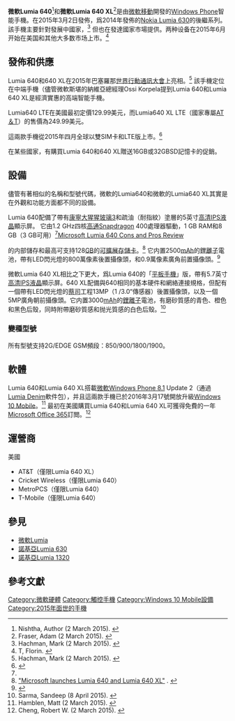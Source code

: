 {{noteTA
|G1=IT
}}
{{Infobox mobile phone
| name            = 微軟Lumia 640/640 XL
| logo            =
| logosize        = 
| image           = Microsoft Lumia 640 and Lumia 640 XL (16948746260).jpg
| imagesize       = 
| alt             = 微軟Lumia 640 XL
| caption         = 微軟Lumia 640和Lumia 640 XL
| brand           = [[微軟|微軟]]
| manufacturer    = [[微軟移動|微軟移動]] ([[微軟|微軟]])
| series          = [[微軟Lumia|Lumia]]
| slogan          = "Achieve more." 
| type            = [[智慧型手機|智慧型手機]] 
| status          = 在生產
| predecessor     = [[諾基亞Lumia_630|諾基亞Lumia 630]] <br/>[[諾基亞Lumia_1320|諾基亞Lumia 1320]]
| related         = [[微軟Lumia_430|微軟Lumia 430]]
| release date    = 2015年4月
| form            = [[手機規格#.E7.9B.B4.E7.AB.8B.E5.BC.8F|直板]]
| size            = 寬度：72.2 mm <br/>高度：141.3 mm
| weight          = {{convert|145|g|oz|abbr=on}}
| os              = [[Windows_Phone_8.1|Windows Phone 8.1]] Update 2 ([[微軟Lumia#系統更新|Lumia Denim]])<br>[[Windows_10行動版|Windows 10行動版]]
| soc             = [[高通|高通]] [[List_of_Qualcomm_Snapdragon_devices#Snapdragon_400|Snapdragon 400]]
| cpu             = 1.2 GHz 四核 [[ARM_Holdings|ARM]] [[Cortex-A7|Cortex-A7]]
| gpu             = Qualcomm [[Adreno|Adreno]] 305
| display         = 5英寸720p高清[[IPS|IPS]]，294 ppi（Lumia 640）<br/> 5.7英寸720p[[IPS|IPS]]，258 ppi（Lumia 640 XL）<br/> [[康寧公司|康寧]] [[大猩猩玻璃|大猩猩玻璃3]]
| storage         = 8 GB（ 3 GB 可用）<ref name="http://www.tech2touch.com/microsoft-lumia-640-cons-and-pros-review/">{{Cite web |url=http://www.tech2touch.com/microsoft-lumia-640-cons-and-pros-review/ |title=Microsoft Lumia 640 Cons and Pros Review |access-date=2015-08-14 |archive-date=2016-04-22 |archive-url=https://web.archive.org/web/20160422095747/http://www.tech2touch.com/microsoft-lumia-640-cons-and-pros-review/ |dead-url=no }}</ref>
| memory          = 1 GB [[随机存取存储器|RAM]]
| memory_card     = 128 GB<ref>{{cite web |url=http://www.microsoft.com/en/mobile/phone/lumia640-dual-sim/specifications/ |title=Microsoft Lumia 640 Specifications |author=<!--Staff writer(s); no by-line.--> |date= |website=Microsoft Mobile Oy |publisher= |accessdate=2015-03-02 |archive-date=2017-11-12 |archive-url=https://web.archive.org/web/20171112030646/http://www.microsoft.com/en/mobile/phone/lumia640-dual-sim/specifications |dead-url=no }}</ref> [[microSD|microSD]]
| networks        = GSM/GPRS/EDGE 850/900/1800/1900<br/>HSPA 900/2100 (+ 850/1900 for RM-1018/RM-1020)
| connectivity    = [[Bluetooth|Bluetooth]] [[Bluetooth_low_energy|4.0 (LE)]]<br/>[[辅助全球卫星定位系统|Assisted GPS]]<br />[[GPS|GPS]]/[[GLONASS|GLONASS]]/[[北斗卫星导航系统|北斗]]<br />[[USB|Micro-USB 2.0]]<br />[[Wi-Fi|Wi-Fi]]: [[IEEE_802.11|802.11]][[IEEE_802.11b-1999|b]]/[[IEEE_802.11g-2003|g]]/[[IEEE_802.11n-2009|n]], [[热点_(Wi-Fi)|WiFi热点]]<br />[[Wi-Fi_positioning_system|WPS]]<br />[[調頻廣播|調頻廣播]]
| battery         = 2500 [[mAh|mAh]] [[锂离子电池|鋰離子]] <br />3000 [[mAh|mAh]] [[锂离子电池|鋰離子]]（Lumia 640 XL）
| input           = [[多點觸控|多點觸控]]電容式[[觸控式螢幕|触控萤幕]]
| rear_camera   = 8.0 [[MP|MP]]自動對焦， f/2.2 帶有LED閃光燈， FHD 1920x1080視頻（Lumia 640）<br/> 13.0 [[MP|MP]]自動對焦， f/2.0 帶有LED閃光燈， FHD 1920x1080視頻（Lumia 640 XL）
| front_camera    =  0.9 [[MP|MP]], 720p視頻（Lumia 640）<br/> 5.0 [[MP|MP]], 1080p視頻（Lumia 640 XL）
| released        = {{Start date|2015|03|02|df=no|br=no}}
| website         = {{url|http://www.microsoft.com/en/mobile/phone/lumia640-dual-sim/|Microsoft Lumia 640 Dual SIM}}<br/> -{{url|http://www.microsoft.com/en/mobile/phone/lumia640-xl-lte-dual-sim/|Microsoft Lumia 640 XL LTE Dual SIM}}<br/> {{url|http://www.microsoft.com/en/mobile/phone/lumia640-lte/|Microsoft Lumia 640 LTE}}<br/> {{url|http://www.microsoft.com/en/mobile/phone/lumia640-lte-dual-sim/|Microsoft Lumia 640 LTE Dual SIM}}<br/> {{url|http://www.microsoft.com/en/mobile/phone/lumia640-xl-dual-sim/|Microsoft Lumia 640 XL Dual SIM}}<br/>  {{url|http://www.microsoft.com/en/mobile/phone/lumia640-xl/|Microsoft Lumia 640 XL}}<br/> {{url|http://www.microsoft.com/en/mobile/phone/lumia640-xl-lte/|Microsoft Lumia 640 XL LTE}}
}}

'''微軟Lumia 640'''<ref name="LumiaConversationsLumia640"><span class="citation news" contenteditable="false">Nishtha, Author (2 March 2015). </span></ref>和'''微軟Lumia 640 XL'''<ref name="LumiaConversationsLumia640XL"><span class="citation news">Fraser, Adam (2 March 2015). </span></ref>是由[[微軟移動|微軟移動]]開發的[[Windows_Phone|Windows Phone]]智能手機。在2015年3月2日發佈，爲2014年發佈的[[Nokia_Lumia_630|Nokia Lumia 630]]的後繼系列。該手機主要針對發展中國家，<ref name="PersonalComputerWorldPhablet"><span class="citation news">Hachman, Mark (2 March 2015). </span></ref> 但也在發達國家市場提供。两种设备在2015年6月开始在美国和其他大多数市场上市。<ref name="Microsoft Lumia 640 now available in the US"><span class="citation web" id="Microsoft_Lumia_640_now_available_in_the_US">T, Florin. </span></ref>

== 發佈和供應 ==
Lumia 640和640 XL在2015年巴塞羅那[[世界行動通訊大會|世界行動通訊大會]]上亮相。<ref name="PersonalComputerWorldPhablet"><span class="citation news">Hachman, Mark (2 March 2015). </span></ref> 該手機定位在中端手機（儘管微軟斯堪的納維亞總經理Ossi Korpela提到Lumia 640和Lumia 640 XL是經濟實惠的高端智能手機。

Lumia640 LTE在美國最初定價129.99美元，而Lumia640 XL LTE（國家專屬[[美国电话电报公司|AT＆T]]）的售價為249.99美元。

這兩款手機從2015年四月全球以雙SIM卡和LTE版上市。<ref>{{Cite web |url=http://gadgets.ndtv.com/mobiles/news/microsoft-lumia-640-lumia-640-xl-launched-alongside-dual-sim-lte-variants-666218 |title=存档副本 |access-date=2015-08-14 |archive-date=2021-05-17 |archive-url=https://web.archive.org/web/20210517112333/https://gadgets.ndtv.com/mobiles/news/microsoft-lumia-640-lumia-640-xl-launched-alongside-dual-sim-lte-variants-666218 |dead-url=no }}</ref>

在某些國家，有購買Lumia 640和640 XL贈送16GB或32GBSD記憶卡的促銷。

== 設備 ==
儘管有著相似的名稱和型號代碼，微軟的Lumia640和微軟的Lumia640 XL其實是在外觀和功能方面都不同的設備。

Lumia 640配備了帶有[[康寧公司|康寧]][[大猩猩玻璃|大猩猩玻璃3]]和疏油（耐指紋）塗層的5英寸[[高清电视|高清]][[橫向電場效應顯示技術|IPS]][[液晶显示器|液晶]]顯示屏。 它由1.2 GHz四核[[高通|高通]]Snapdragon 400處理器驅動，1 GB RAM和8 GB（3 GB可用）<ref name="http://www.tech2touch.com/microsoft-lumia-640-cons-and-pros-review/">[http://www.tech2touch.com/microsoft-lumia-640-cons-and-pros-review/ Microsoft Lumia 640 Cons and Pros Review]</ref> 的内部儲存和最高可支持128[[吉字节|GB]]的[[SD卡|可擴展存儲卡]]。<ref><span class="citation web">[http://www.technokraze.in/2015/03/microsoft-launches-lumia-640-and-lumia-640-xl/ "Microsoft launches Lumia 640 and Lumia 640 XL"] {{Wayback|url=http://www.technokraze.in/2015/03/microsoft-launches-lumia-640-and-lumia-640-xl/ |date=20210506102449 }}. </span></ref> 它内置2500[[mAh|mAh]]的[[锂离子电池|鋰離子]]電池，帶有LED閃光燈的800萬像素後置攝像頭，和0.9萬像素廣角前置攝像頭。<ref>{{Cite web |url=http://www.microsoft.com/en-us/mobile/phone/lumia640/specifications/ |title=存档副本 |access-date=2015-08-14 |archive-date=2019-01-09 |archive-url=https://web.archive.org/web/20190109060224/https://www.microsoft.com/en-us/mobile/phone/lumia640/specifications/ |dead-url=no }}</ref>

微軟Lumia 640 XL相比之下更大，爲Lumia 640的「[[平板手机|平板手機]]」版，帶有5.7英寸[[高清电视|高清]][[橫向電場效應顯示技術|IPS]][[液晶显示器|液晶]]顯示屏。640 XL配備與640相同的基本硬件和網絡連接規格，但配有一個帶有LED閃光燈的[[蔡司公司|蔡司]]工程13MP（1 /3.0“傳感器）後置攝像頭，以及一個5MP廣角朝前攝像頭。它内置3000[[mAh|mAh]]的[[锂离子电池|鋰離子]]電池，有磨砂質感的青色、橙色和黑色后殼，同時附帶磨砂質感和抛光質感的白色后殼。<ref name="FoneArena640Vs640XL"><span class="citation news">Sarma, Sandeep (8 April 2015). </span></ref>

=== 變種型號 ===
所有型號支持2G/EDGE GSM頻段：850/900/1800/1900。

== 軟體 ==
Lumia 640和Lumia 640 XL搭載[[微软|微軟]][[Windows_Phone_8.1|Windows Phone 8.1]] Update 2（通過[[微軟Lumia|Lumia Denim]]軟件包），并且這兩款手機已於2016年3月17號開放升級[[Windows_10_Mobile|Windows 10 Mobile]]。<ref name="ComputerWorldWindows10Upgrade"><span class="citation news">Hamblen, Matt (2 March 2015). </span></ref> 最初在美國購買Lumia 640和Lumia 640 XL可獲得免費的一年[[Microsoft_Office_365|Microsoft Office 365]]訂閲。<ref name="CNetMobileWorldCongressLumia640"><span class="citation news">Cheng, Robert W. (2 March 2015). </span></ref>

== 運營商 ==
; 美國
* AT&T（僅限Lumia 640 XL）
* Cricket Wireless（僅限Lumia 640）
* MetroPCS（僅限Lumia 640）
* T-Mobile（僅限Lumia 640）

== 參見 ==
* [[微軟Lumia|微軟Lumia]]
* [[諾基亞Lumia_630|諾基亞Lumia 630]]
* [[諾基亞Lumia_1320|諾基亞Lumia 1320]]

== 參考文獻 ==
{{Reflist}}
{{Microsoft Lumia}}
{{Windows Phone}}
[[Category:微軟硬體|Category:微軟硬體]]
[[Category:觸控手機|Category:觸控手機]]
[[Category:Windows_10_Mobile設備|Category:Windows 10 Mobile設備]]
[[Category:2015年面世的手機|Category:2015年面世的手機]]